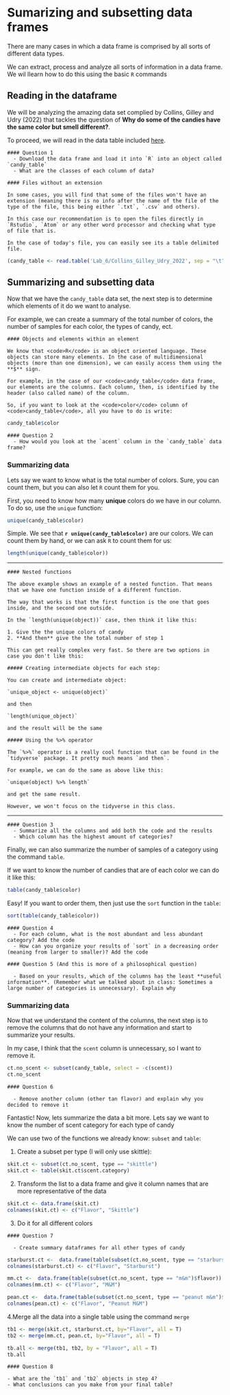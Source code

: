# Sumarizing and subsetting data frames

There are many cases in which a data frame is comprised by all sorts of different data types.

We can extract, process and analyze all sorts of information in a data frame. We wil llearn how to do this using the basic `R` commands

## Reading in the dataframe

We will be analyzing the amazing data set complied by Collins, Gilley and Udry (2022) that tackles the question of **Why do some of the candies have the same color but smell different?**.

To proceed, we will read in the data table included [here](https://raw.githubusercontent.com/Tabima/QuantBio_BIO120/main/Lab_6/Collins_Gilley_Udry_2022).

```block
#### Question 1
  - Download the data frame and load it into `R` into an object called `candy_table`
  - What are the classes of each column of data?
```

```block
#### Files without an extension

In some cases, you will find that some of the files won't have an extension (meaning there is no info after the name of the file of the type of the file, this being either `.txt`, `.csv` and others). 

In this case our recommendation is to open the files directly in `Rstudio`, `Atom` or any other word processor and checking what type of file that is. 

In the case of today's file, you can easily see its a table delimited file.
```

```R
(candy_table <- read.table('Lab_6/Collins_Gilley_Udry_2022', sep = "\t", header = T))
```

## Summarizing and subsetting data

Now that we have the `candy_table` data set, the next step is to determine which elements of it do we want to analyse. 

For example, we can create a summary of the total number of colors, the number of samples for each color, the types of candy, ect.

```block
#### Objects and elements within an element

We know that <code>R</code> is an object oriented language. These objects can store many elements. In the case of multidimensional objects (more than one dimension), we can easily access them using the **$** sign.

For example, in the case of our <code>candy_table</code> data frame, our elements are the columns. Each column, then, is identified by the header (also called name) of the column. 

So, if you want to look at the <code>color</code> column of <code>candy_table</code>, all you have to do is write:
```

```r
candy_table$color
```

```block
#### Question 2
  - How would you look at the `acent` column in the `candy_table` data frame?
```

### Summarizing data

Lets say we want to know what is the total number of colors. Sure, you can count them, but you can also let `R` count them for you.

First, you need to know how many **unique** colors do we have in our column. To do so, use the `unique` function:

```r
unique(candy_table$color)
```

Simple. We see that **`r unique(candy_table$color)`** are our colors. We can count them by hand, or we can ask `R` to count them for us:

```r
length(unique(candy_table$color))
```

***

```block

#### Nested functions

The above example shows an example of a nested function. That means that we have one function inside of a different function.

The way that works is that the first function is the one that goes inside, and the second one outside. 

In the `length(unique(object))` case, then think it like this:

1. Give the the unique colors of candy
2. **And then** give the the total number of step 1

This can get really complex very fast. So there are two options in case you don't like this:

##### Creating intermediate objects for each step:

You can create and intermediate object:

`unique_object <- unique(object)`

and then 

`length(unique_object)`

and the result will be the same

##### Using the %>% operator

The `%>%` operator is a really cool function that can be found in the `tidyverse` package. It pretty much means `and then`. 

For example, we can do the same as above like this:

`unique(object) %>% length`

and get the same result.

However, we won't focus on the tidyverse in this class.
```

***

```block
#### Question 3
  - Summarize all the columns and add both the code and the results
  - Which column has the highest amount of categories?
```

Finally, we can also summarize the number of samples of a category using the command `table`. 

If we want to know the number of candies that are of each color we can do it like this:

```r
table(candy_table$color)
```

Easy! If you want to order them, then just use the `sort` function in the `table`:

```r
sort(table(candy_table$color))
```

```block
#### Question 4
  - For each column, what is the most abundant and less abundant category? Add the code
  - How can you organize your results of `sort` in a decreasing order (meaning from larger to smaller)? Add the code
```

```block
#### Question 5 (And this is more of a philosophical question)

  - Based on your results, which of the columns has the least **useful information**. (Remember what we talked about in class: Sometimes a large number of categories is unnecessary). Explain why
```

###  Summarizing data

Now that we understand the content of the columns, the next step is to remove the columns that do not have any information and start to summarize your results.

In my case, I think that the `scent` column is unnecessary, so I want to remove it.


```r
ct.no_scent <- subset(candy_table, select = -c(scent))
ct.no_scent
```

```block
#### Question 6 

  - Remove another column (other tan flavor) and explain why you decided to remove it
```

Fantastic! Now, lets summarize the data a bit more. Lets say we want to know the number of scent category for each type of candy 

We can use two of the functions we already know: `subset` and `table`:

1. Create a subset per type (I will only use skittle):

```r
skit.ct <- subset(ct.no_scent, type == "skittle")
skit.ct <- table(skit.ct$scent.category)
```

2. Transform the list to a data frame and give it column names that are more representative of the data

```r
skit.ct <- data.frame(skit.ct)
colnames(skit.ct) <- c("Flavor", "Skittle")
```

3. Do it for all different colors


```block
#### Question 7

  - Create summary dataframes for all other types of candy
```

```r
starburst.ct <-  data.frame(table(subset(ct.no_scent, type == "starburst")$flavor))
colnames(starburst.ct) <- c("Flavor", "Starburst")

mm.ct <-  data.frame(table(subset(ct.no_scent, type == "m&m")$flavor))
colnames(mm.ct) <- c("Flavor", "M&M")

pean.ct <-  data.frame(table(subset(ct.no_scent, type == "peanut m&m")$flavor))
colnames(pean.ct) <- c("Flavor", "Peanut M&M")
```

4.Merge all the data into a single table using the command `merge`

```r
tb1 <- merge(skit.ct, starburst.ct, by="Flavor", all = T)
tb2 <- merge(mm.ct, pean.ct, by="Flavor", all = T)

tb.all <- merge(tb1, tb2, by = "Flavor", all = T)
tb.all
```

```block
#### Question 8

- What are the `tb1` and `tb2` objects in step 4?
- What conclusions can you make from your final table?
```

